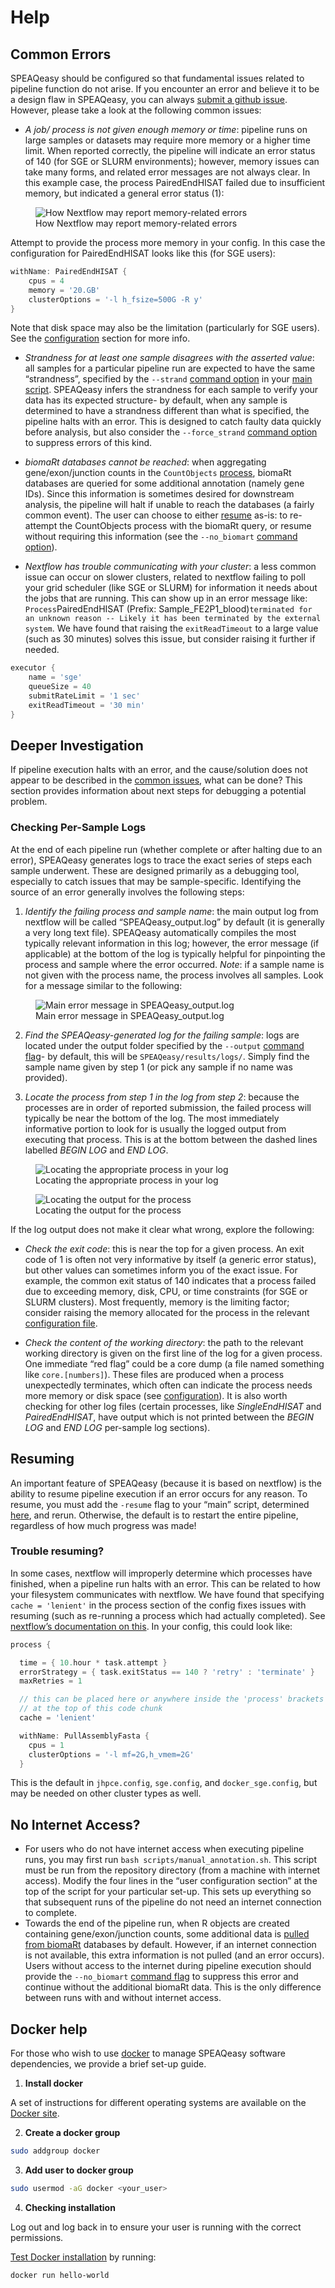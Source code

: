 # Help {#help}

## Common Errors

SPEAQeasy should be configured so that fundamental issues related to pipeline function do not arise. If you encounter an error and believe it to be a design flaw in SPEAQeasy, you can always [submit a github issue](https://github.com/LieberInstitute/SPEAQeasy/issues). However, please take a look at the following common issues:

* *A job/ process is not given enough memory or time*: pipeline runs on large samples or datasets may require more memory or a higher time limit. When reported correctly, the pipeline will indicate an error status of 140 (for SGE or SLURM environments); however, memory issues can take many forms, and related error messages are not always clear. In this example case, the process PairedEndHISAT failed due to insufficient memory, but indicated a general error status (1):

![How Nextflow may report memory-related errors](images/10.1_error.png)

Attempt to provide the process more memory in your config. In this case the configuration for PairedEndHISAT looks like this (for SGE users):

```groovy
withName: PairedEndHISAT {
    cpus = 4
    memory = '20.GB'
    clusterOptions = '-l h_fsize=500G -R y'
}
```

Note that disk space may also be the limitation (particularly for SGE users). See the [configuration](#configuration) section for more info.

* *Strandness for at least one sample disagrees with the asserted value*: all samples for a particular pipeline run are expected to have the same "strandness", specified by the `--strand` [command option](#command-opts) in your [main script](#quick-start). SPEAQeasy infers the strandness for each sample to verify your data has its expected structure- by default, when any sample is determined to have a strandness different than what is specified, the pipeline halts with an error. This is designed to catch faulty data quickly before analysis, but also consider the `--force_strand` [command option](#command-opts) to suppress errors of this kind.

* *biomaRt databases cannot be reached*: when aggregating gene/exon/junction counts in the `CountObjects` [process](#pipeline-overview), biomaRt databases are queried for some additional annotation (namely gene IDs). Since this information is sometimes desired for downstream analysis, the pipeline will halt if unable to reach the databases (a fairly common event). The user can choose to either [resume](#resuming) as-is: to re-attempt the CountObjects process with the biomaRt query, or resume without requiring this information (see the `--no_biomart` [command option](#command-opts)).

* *Nextflow has trouble communicating with your cluster*: a less common issue can occur on slower clusters, related to nextflow failing to poll your grid scheduler (like SGE or SLURM) for information it needs about the jobs that are running. This can show up in an error message like: `Process `PairedEndHISAT (Prefix: Sample_FE2P1_blood)` terminated for an unknown reason -- Likely it has been terminated by the external system`. We have found that raising the `exitReadTimeout` to a large value (such as 30 minutes) solves this issue, but consider raising it further if needed.

```groovy
executor {
    name = 'sge'
    queueSize = 40
    submitRateLimit = '1 sec'
    exitReadTimeout = '30 min'
}
```

## Deeper Investigation

If pipeline execution halts with an error, and the cause/solution does not appear to be described in the [common issues](#docker-images), what can be done? This section provides information about next steps for debugging a potential problem.

### Checking Per-Sample Logs

At the end of each pipeline run (whether complete or after halting due to an error), SPEAQeasy generates logs to trace the exact series of steps each sample underwent. These are designed primarily as a debugging tool, especially to catch issues that may be sample-specific. Identifying the source of an error generally involves the following steps:

1. *Identify the failing process and sample name*: the main output log from nextflow will be called "SPEAQeasy_output.log" by default (it is generally a very long text file). SPEAQeasy automatically compiles the most typically relevant information in this log; however, the error message (if applicable) at the bottom of the log is typically helpful for pinpointing the process and sample where the error occurred. *Note*: if a sample name is not given with the process name, the process involves all samples. Look for a message similar to the following:

![Main error message in SPEAQeasy_output.log](images/10.2_error_mess.png)

2. *Find the SPEAQeasy-generated log for the failing sample*: logs are located under the output folder specified by the `--output` [command flag](#command-opts)- by default, this will be `SPEAQeasy/results/logs/`. Simply find the sample name given by step 1 (or pick any sample if no name was provided).

3. *Locate the process from step 1 in the log from step 2*: because the processes are in order of reported submission, the failed process will typically be near the bottom of the log. The most immediately informative portion to look for is usually the logged output from executing that process. This is at the bottom between the dashed lines labelled *BEGIN LOG* and *END LOG*. 

![Locating the appropriate process in your log](images/10.2_process_name.png)

![Locating the output for the process](images/10.2_log.png)

If the log output does not make it clear what wrong, explore the following:

- *Check the exit code*: this is near the top for a given process. An exit code of 1 is often not very informative by itself (a generic error status), but other values can sometimes inform you of the exact issue. For example, the common exit status of 140 indicates that a process failed due to exceeding memory, disk, CPU, or time constraints (for SGE or SLURM clusters). Most frequently, memory is the limiting factor; consider raising the memory allocated for the process in the relevant [configuration file](#configuration).

- *Check the content of the working directory*: the path to the relevant working directory is given on the first line of the log for a given process. One immediate "red flag" could be a core dump (a file named something like `core.[numbers]`). These files are produced when a process unexpectedly terminates, which often can indicate the process needs more memory or disk space (see [configuration](#configuration)). It is also worth checking for other log files (certain processes, like *SingleEndHISAT* and *PairedEndHISAT*, have output which is not printed between the *BEGIN LOG* and *END LOG* per-sample log sections).

## Resuming {#resuming}

An important feature of SPEAQeasy (because it is based on nextflow) is the ability to resume pipeline execution if an error occurs for any reason. To resume, you must add the `-resume` flag to your "main" script, determined [here](#quick-start), and rerun. Otherwise, the default is to restart the entire pipeline, regardless of how much progress was made!

### Trouble resuming?

In some cases, nextflow will improperly determine which processes have finished, when a pipeline run halts with an error. This can be related to how your filesystem communicates with nextflow. We have found that specifying `cache = 'lenient'` in the process section of the config fixes issues with resuming (such as re-running a process which had actually completed). See [nextflow's documentation on this](https://www.nextflow.io/docs/latest/process.html#cache). In your config, this could look like:

```groovy
process {

  time = { 10.hour * task.attempt }
  errorStrategy = { task.exitStatus == 140 ? 'retry' : 'terminate' }
  maxRetries = 1

  // this can be placed here or anywhere inside the 'process' brackets starting
  // at the top of this code chunk
  cache = 'lenient'

  withName: PullAssemblyFasta {
    cpus = 1
    clusterOptions = '-l mf=2G,h_vmem=2G'
  }
```

This is the default in `jhpce.config`, `sge.config`, and `docker_sge.config`, but may be needed on other cluster types as well.

## No Internet Access?

* For users who do not have internet access when executing pipeline runs, you may first run `bash scripts/manual_annotation.sh`. This script must be run from the repository directory (from a machine with internet access). Modify the four lines in the "user configuration section" at the top of the script for your particular set-up. This sets up everything so that subsequent runs of the pipeline do not need an internet connection to complete.
* Towards the end of the pipeline run, when R objects are created containing gene/exon/junction counts, some additional data is [pulled from biomaRt](https://bioconductor.org/packages/release/bioc/html/biomaRt.html) databases by default. However, if an internet connection is not available, this extra information is not pulled (and an error occurs). Users without access to the internet during pipeline execution should provide the `--no_biomart` [command flag](#command-opts) to suppress this error and continue without the additional biomaRt data. This is the only difference between runs with and without internet access.

## Docker help

For those who wish to use [docker](https://www.docker.com/) to manage SPEAQeasy software dependencies, we provide a brief set-up guide.

1. **Install docker**

A set of instructions for different operating systems are available on the [Docker site](https://docs.docker.com/installation/).

2. **Create a docker group**

```bash
sudo addgroup docker
```

3. **Add user to docker group**

```bash
sudo usermod -aG docker <your_user>
```

4. **Checking installation**

Log out and log back in to ensure your user is running with the correct permissions.

[Test Docker installation](https://docs.docker.com/get-started/#test-docker-installation) by running:

```bash
docker run hello-world
```
